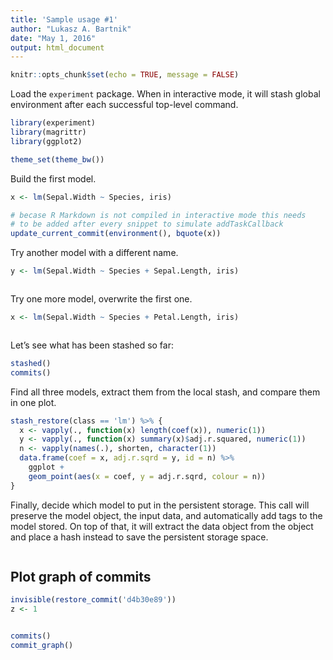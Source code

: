 ```yaml
---
title: 'Sample usage #1'
author: "Lukasz A. Bartnik"
date: "May 1, 2016"
output: html_document
---
```


```r
knitr::opts_chunk$set(echo = TRUE, message = FALSE)
```


Load the `experiment` package. When in interactive mode, it will stash
global environment after each successful top-level command.

```r
library(experiment)
library(magrittr)
library(ggplot2)
```
```r
theme_set(theme_bw())
```


Build the first model.

```r
x <- lm(Sepal.Width ~ Species, iris)
```
```r
# becase R Markdown is not compiled in interactive mode this needs
# to be added after every snippet to simulate addTaskCallback
update_current_commit(environment(), bquote(x))
```


Try another model with a different name.

```r
y <- lm(Sepal.Width ~ Species + Sepal.Length, iris)
```
```r
```


Try one more model, overwrite the first one.

```r
x <- lm(Sepal.Width ~ Species + Petal.Length, iris)
```
```r
```


Let's see what has been stashed so far:

```r
stashed()
commits()
```


Find all three models, extract them from the local stash, and compare
them in one plot.

```r
stash_restore(class == 'lm') %>% {
  x <- vapply(., function(x) length(coef(x)), numeric(1))
  y <- vapply(., function(x) summary(x)$adj.r.squared, numeric(1))
  n <- vapply(names(.), shorten, character(1))
  data.frame(coef = x, adj.r.sqrd = y, id = n) %>%
    ggplot + 
    geom_point(aes(x = coef, y = adj.r.sqrd, colour = n))
}
```


Finally, decide which model to put in the persistent storage.
This call will preserve the model object, the input data, and
automatically add tags to the model stored. On top of that, it
will extract the data object from the \code{lm} object and place
a hash instead to save the persistent storage space.

```r
```


## Plot graph of commits

```r
invisible(restore_commit('d4b30e89'))
z <- 1
```
```r
```

```r
commits()
commit_graph()
```

